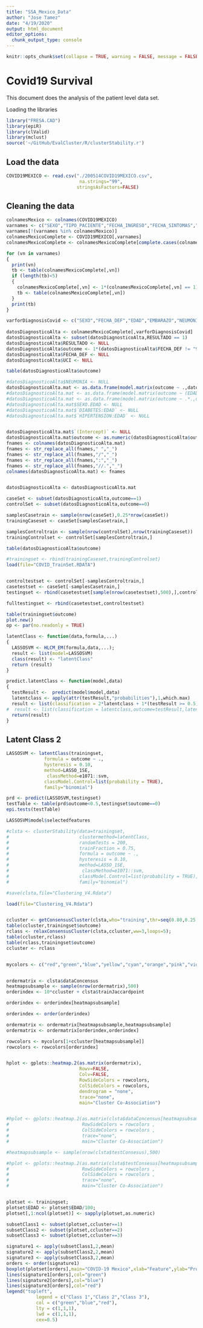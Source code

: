 ```yaml
---
title: "SSA_Mexico_Data"
author: "Jose Tamez"
date: "4/19/2020"
output: html_document
editor_options: 
  chunk_output_type: console
---
```



```r
knitr::opts_chunk$set(collapse = TRUE, warning = FALSE, message = FALSE,comment = "#>")
```

# Covid19 Survival

This document does the analysis of the patient level data set.


Loading the libraries

```r
library("FRESA.CAD")
library(epiR)
library(clValid)
library(mclust)
source('~/GitHub/EvalCluster/R/clusterStability.r')

```

## Load the data

```r
COVID19MEXICO <- read.csv("./200514COVID19MEXICO.csv",
                           na.strings="99",
                          stringsAsFactors=FALSE)

```

## Cleaning the data

```r
colnamesMexico <- colnames(COVID19MEXICO)
varnames <- c("SEXO","TIPO_PACIENTE","FECHA_INGRESO","FECHA_SINTOMAS","FECHA_DEF","INTUBADO","NEUMONIA","EDAD","EMBARAZO","DIABETES","EPOC","ASMA","INMUSUPR","HIPERTENSION","OTRA_COM","CARDIOVASCULAR","OBESIDAD","RENAL_CRONICA","TABAQUISMO","OTRO_CASO","RESULTADO","UCI")
varnames[!(varnames %in% colnamesMexico)]
colnamesMexicoComplete <- COVID19MEXICO[,varnames]
colnamesMexicoComplete <- colnamesMexicoComplete[complete.cases(colnamesMexicoComplete),]

for (vn in varnames)
{
  print(vn)
  tb <- table(colnamesMexicoComplete[,vn])
  if (length(tb)<5)
  {
    colnamesMexicoComplete[,vn] <- 1*(colnamesMexicoComplete[,vn] == 1)
    tb <- table(colnamesMexicoComplete[,vn])
  }
  print(tb)
}

varforDiagnosisCovid <- c("SEXO","FECHA_DEF","EDAD","EMBARAZO","NEUMONIA","DIABETES","EPOC","ASMA","INMUSUPR","HIPERTENSION","OTRA_COM","CARDIOVASCULAR","OBESIDAD","RENAL_CRONICA","TABAQUISMO","RESULTADO","UCI")
 
datosDiagnosticoAlta <- colnamesMexicoComplete[,varforDiagnosisCovid] 
datosDiagnosticoAlta <- subset(datosDiagnosticoAlta,RESULTADO == 1)
datosDiagnosticoAlta$RESULTADO <- NULL
datosDiagnosticoAlta$outcome <- 1*(datosDiagnosticoAlta$FECHA_DEF != "9999-99-99" | datosDiagnosticoAlta$UCI == 1)
datosDiagnosticoAlta$FECHA_DEF <- NULL
datosDiagnosticoAlta$UCI <- NULL

table(datosDiagnosticoAlta$outcome)

```

```r

#datosDiagnosticoAlta$NEUMONIA <- NULL
datosDiagnosticoAlta.mat <- as.data.frame(model.matrix(outcome ~ .,datosDiagnosticoAlta))
#datosDiagnosticoAlta.mat <- as.data.frame(model.matrix(outcome ~ (EDAD+SEXO)*.,datosDiagnosticoAlta))
#datosDiagnosticoAlta.mat <- as.data.frame(model.matrix(outcome ~ .*.,datosDiagnosticoAlta)) 
#datosDiagnosticoAlta.mat$SEXO.EDAD <- NULL
#datosDiagnosticoAlta.mat$`DIABETES:EDAD` <- NULL
#datosDiagnosticoAlta.mat$`HIPERTENSION:EDAD` <- NULL


datosDiagnosticoAlta.mat$`(Intercept)` <- NULL
datosDiagnosticoAlta.mat$outcome <- as.numeric(datosDiagnosticoAlta$outcome)
fnames <- colnames(datosDiagnosticoAlta.mat)
fnames <- str_replace_all(fnames," ","_")
fnames <- str_replace_all(fnames,"/","_")
fnames <- str_replace_all(fnames,":","_")
fnames <- str_replace_all(fnames,"//.","_")
colnames(datosDiagnosticoAlta.mat) <- fnames


datosDiagnosticoAlta <- datosDiagnosticoAlta.mat

caseSet <- subset(datosDiagnosticoAlta,outcome==1)
controlSet <- subset(datosDiagnosticoAlta,outcome==0)

samplesCasetrain <- sample(nrow(caseSet),0.25*nrow(caseSet))
trainingCaseset <- caseSet[samplesCasetrain,]

samplesControltrain <- sample(nrow(controlSet),nrow(trainingCaseset))
trainingControlset <- controlSet[samplesControltrain,]

table(datosDiagnosticoAlta$outcome)

#trainingset <- rbind(trainingCaseset,trainingControlset)
load(file="COVID_TrainSet.RDATA")


controltestset <- controlSet[-samplesControltrain,]
casetestset <- caseSet[-samplesCasetrain,]
testingset <- rbind(casetestset[sample(nrow(casetestset),500),],controltestset[sample(nrow(controltestset),500),])

fulltestingset <- rbind(casetestset,controltestset)

table(trainingset$outcome)
plot.new()
op <- par(no.readonly = TRUE)

```

```r
latentClass <- function(data,formula,...)
{
  LASSOSVM <- HLCM_EM(formula,data,...);
  result <- list(model=LASSOSVM)
  class(result) <- "latentClass"
  return (result)
}

predict.latentClass <- function(model,data)
{
  testResult <-  predict(model$model,data)
  latentclass <- apply(attr(testResult,"probabilities"),1,which.max)
  result <- list(classification = 2*latentclass + 1*(testResult >= 0.5),outcome=testResult,latentclass=latentclass)
#  result <- list(classification = latentclass,outcome=testResult,latentclass=latentclass)
  return(result)
}

```


## Latent Class 2

```r

LASSOSVM <- latentClass(trainingset,
              formula = outcome ~ .,
              hysteresis = 0.10,
              method=LASSO_1SE,
               classMethod=e1071::svm,
              classModel.Control=list(probability = TRUE),
              family="binomial")

prd <- predict(LASSOSVM,testingset)
testTable <- table(prd$outcome<0.5,testingset$outcome==0)
epi.tests(testTable)

LASSOSVM$model$selectedfeatures

#clsta <- clusterStability(data=trainingset, 
#                          clustermethod=latentClass,
#                          randomTests = 200, 
#                          trainFraction = 0.75,
#                          formula = outcome ~ .,
#                          hysteresis = 0.10,
#                          method=LASSO_1SE,
#                           classMethod=e1071::svm,
#                          classModel.Control=list(probability = TRUE),
#                          family="binomial")

#save(clsta,file="Clustering_V4.Rdata")

load(file="Clustering_V4.Rdata")



```


```r

ccluster <- getConsensusCluster(clsta,who="training",thr=seq(0.80,0.25,-0.05))
table(ccluster,trainingset$outcome)
rclass <- relaxConsensusCluster(clsta,ccluster,ww=3,loops=5);
table(ccluster,rclass)
table(rclass,trainingset$outcome)
ccluster <- rclass


mycolors <- c("red","green","blue","yellow","cyan","orange","pink","violet")


ordermatrix <- clsta$dataConcensus
heatmapsubsample <- sample(nrow(ordermatrix),500)
orderindex <- 10*ccluster + clsta$trainJaccardpoint

orderindex <- orderindex[heatmapsubsample]

orderindex <- order(orderindex)

ordermatrix <- ordermatrix[heatmapsubsample,heatmapsubsample]
ordermatrix <- ordermatrix[orderindex,orderindex]

rowcolors <- mycolors[1+ccluster[heatmapsubsample]]
rowcolors <- rowcolors[orderindex]


hplot <- gplots::heatmap.2(as.matrix(ordermatrix),
                           Rowv=FALSE,
                           Colv=FALSE,
                           RowSideColors = rowcolors,
                           ColSideColors = rowcolors,
                           dendrogram = "none",
                           trace="none",
                           main="Cluster Co-Association")


#hplot <- gplots::heatmap.2(as.matrix(clsta$dataConcensus[heatmapsubsample,heatmapsubsample]),
#                           RowSideColors = rowcolors ,
#                           ColSideColors = rowcolors ,
#                           trace="none",
#                           main="Cluster Co-Association")

#heatmapsubsample <- sample(nrow(clsta$testConsesus),500)

#hplot <- gplots::heatmap.2(as.matrix(clsta$testConsesus[heatmapsubsample,heatmapsubsample]),
#                           RowSideColors = rowcolors ,
#                           ColSideColors = rowcolors ,
#                           trace="none",
#                           main="Cluster Co-Association")



```


```r
plotset <- trainingset;
plotset$EDAD <- plotset$EDAD/100;
plotset[,1:ncol(plotset)] <- sapply(plotset,as.numeric)

subsetClass1 <- subset(plotset,ccluster==1)
subsetClass2 <- subset(plotset,ccluster==2)
subsetClass3 <- subset(plotset,ccluster==3)

signature1 <- apply(subsetClass1,2,mean)
signature2 <- apply(subsetClass2,2,mean)
signature3 <- apply(subsetClass3,2,mean)
orders <- order(signature1)
boxplot(plotset[orders],main="COVID-19 Mexico",xlab="Feature",ylab="Proportion",las=2,cex.lab=0.75,cex.axis=0.35)
lines(signature1[orders],col="green")
lines(signature2[orders],col="blue")
lines(signature3[orders],col="red")
legend("topleft",
           legend = c("Class 1","Class 2","Class 3"),
           col = c("green","blue","red"),
           lty = c(1,1,1),
           lwd = c(1,1,1),
           cex=0.5)

```

